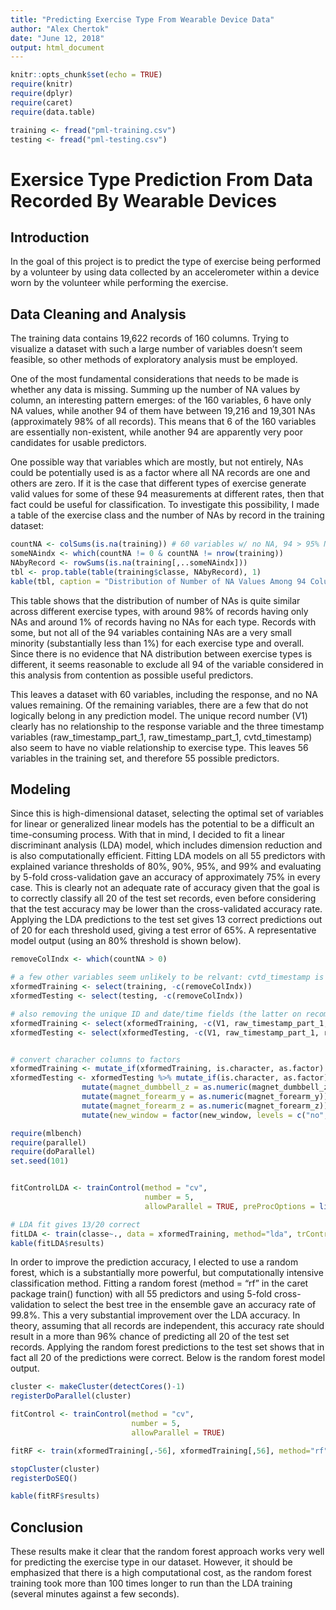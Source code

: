 ---
title: "Predicting Exercise Type From Wearable Device Data"
author: "Alex Chertok"
date: "June 12, 2018"
output: html_document
---

```{r setup, include=FALSE}
knitr::opts_chunk$set(echo = TRUE)
require(knitr)
require(dplyr)
require(caret)
require(data.table)

training <- fread("pml-training.csv")
testing <- fread("pml-testing.csv")
```

# Exersice Type Prediction From Data Recorded By Wearable Devices

## Introduction

In the goal of this project is to predict the type of exercise being performed by a volunteer by using data collected by an accelerometer within a device worn by the volunteer while performing the exercise. 

## Data Cleaning and Analysis

The training data contains 19,622 records of 160 columns. Trying to visualize a dataset with such a large number of variables doesn't seem feasible, so other methods of exploratory analysis must be employed. 

One of the most fundamental considerations that needs to be made is whether any data is missing. Summing up the number of NA values by column, an interesting pattern emerges: of the 160 variables, 6 have only NA values, while another 94 of them have between 19,216 and 19,301 NAs (approximately 98% of all records). This means that 6 of the 160 variables are essentially non-existent, while another 94 are apparently very poor candidates for usable predictors. 

One possible way that variables which are mostly, but not entirely, NAs could be potentially used is as a factor where all NA records are one and others are zero. If it is the case that different types of exercise generate valid values for some of these 94 measurements at different rates, then that fact could be useful for classification. To investigate this possibility, I made a table of the exercise class and the number of NAs by record in the training dataset:

```{r echo=FALSE}

countNA <- colSums(is.na(training)) # 60 variables w/ no NA, 94 > 95% NA, 6 entirely NA
someNAindx <- which(countNA != 0 & countNA != nrow(training))
NAbyRecord <- rowSums(is.na(training[,..someNAindx]))
tbl <- prop.table(table(training$classe, NAbyRecord), 1)
kable(tbl, caption = "Distribution of Number of NA Values Among 94 Columns of Interest, by Value of the classe Variable", digits = 4)
```

This table shows that the distribution of number of NAs is quite similar across different exercise types, with around 98% of records having only NAs and around 1% of records having no NAs for each type. Records with some, but not all of the 94 variables containing NAs are a very small minority (substantially less than 1%) for each exercise type and overall. Since there is no evidence that NA distribution between exercise types is different, it seems reasonable to exclude all 94 of the variable considered in this analysis from contention as possible useful predictors.

This leaves a dataset with 60 variables, including the response, and no NA values remaining. Of the remaining variables, there are a few that do not logically belong in any prediction model. The unique record number (V1) clearly has no relationship to the response variable and the three timestamp variables (raw_timestamp_part_1, raw_timestamp_part_1, cvtd_timestamp) also seem to have no viable relationship to exercise type. This leaves 56 variables in the training set, and therefore 55 possible predictors.

## Modeling

Since this is high-dimensional dataset, selecting the optimal set of variables for linear or generalized linear models has the potential to be a difficult an time-consuming process. With that in mind, I decided to fit a linear discriminant analysis (LDA) model, which includes dimension reduction and is also computationally efficient. Fitting LDA models on all 55 predictors with explained variance thresholds of 80%, 90%, 95%, and 99% and evaluating by 5-fold cross-validation gave an accuracy of approximately 75% in every case. This is clearly not an adequate rate of accuracy given that the goal is to correctly classify all 20 of the test set records, even before considering that the test accuracy may be lower than the cross-validated accuracy rate. Applying the LDA predictions to the test set gives 13 correct predictions out of 20 for each threshold used, giving a test error of 65%. A representative model output (using an 80% threshold is shown below).

```{r echo=FALSE, warning=FALSE, error=FALSE, message=FALSE, results = 'asis'}

removeColIndx <- which(countNA > 0) 

# a few other variables seem unlikely to be relvant: cvtd_timestamp is redundant with the raw date & time
xformedTraining <- select(training, -c(removeColIndx))
xformedTesting <- select(testing, -c(removeColIndx))

# also removing the unique ID and date/time fields (the latter on recommendation from a Mentor on the course forum)
xformedTraining <- select(xformedTraining, -c(V1, raw_timestamp_part_1, raw_timestamp_part_2, cvtd_timestamp))
xformedTesting <- select(xformedTesting, -c(V1, raw_timestamp_part_1, raw_timestamp_part_2, cvtd_timestamp))


# convert characher columns to factors
xformedTraining <- mutate_if(xformedTraining, is.character, as.factor)
xformedTesting <- xformedTesting %>% mutate_if(is.character, as.factor) %>%
                mutate(magnet_dumbbell_z = as.numeric(magnet_dumbbell_z)) %>%
                mutate(magnet_forearm_y = as.numeric(magnet_forearm_y)) %>%
                mutate(magnet_forearm_z = as.numeric(magnet_forearm_z)) %>%
                mutate(new_window = factor(new_window, levels = c("no", "yes")))

require(mlbench)
require(parallel)
require(doParallel)
set.seed(101)


fitControlLDA <- trainControl(method = "cv",
                              number = 5,
                              allowParallel = TRUE, preProcOptions = list(thresh = 0.8))

# LDA fit gives 13/20 correct
fitLDA <- train(classe~., data = xformedTraining, method="lda", trControl = fitControlLDA)
kable(fitLDA$results)
```

In order to improve the prediction accuracy, I elected to use a random forest, which is a substantially more powerful, but computationally intensive classification method. Fitting a random forest (method = "rf" in the caret package train() function) with all 55 predictors and using 5-fold cross-validation to select the best tree in the ensemble gave an accuracy rate of 99.8%. This a very substantial improvement over the LDA accuracy. In theory, assuming that all records are independent, this accuracy rate should result in a more than 96% chance of predicting all 20 of the test set records. Applying the random forest predictions to the test set shows that in fact all 20 of the predictions were correct. Below is the random forest model output.

```{r echo=FALSE, warning=FALSE, error=FALSE, message=FALSE, cache=TRUE, results = 'asis'}
cluster <- makeCluster(detectCores()-1)
registerDoParallel(cluster)

fitControl <- trainControl(method = "cv",
                           number = 5,
                           allowParallel = TRUE)

fitRF <- train(xformedTraining[,-56], xformedTraining[,56], method="rf",data=xformedTraining, trControl = fitControl)

stopCluster(cluster)
registerDoSEQ()

kable(fitRF$results)
```

## Conclusion

These results make it clear that the random forest approach works very well for predicting the exercise type in our dataset. However, it should be emphasized that there is a high computational cost, as the random forest training took more than 100 times longer to run than the LDA training (several minutes against a few seconds).

